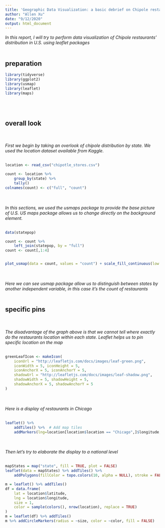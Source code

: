 ```yaml
---
title: 'Geographic Data Visualization: a basic debrief on Chipole restaurants'
author: "Allen Xu"
date: "9/12/2020"
output: html_document
---
```

*In this report, I will try to perform data visualization of Chipole restaurants' distribution in U.S. using leaflet packages*
<br><br>

## preparation

```r
library(tidyverse)
library(ggplot2)
library(usmap)
library(leaflet)
library(maps)
```
<br><br>

## overall look
<br><br>
*First we begin by taking an overlook of chipole distribution by state. We used the location dataset available from Kaggle.*
<br><br>
```r
location <- read_csv("chipotle_stores.csv")

count <- location %>%
    group_by(state) %>%
    tally()
colnames(count) <- c("full", "count")
```
<br><br>
*In this sections, we used the usmaps package to provide the base picture of U.S. US maps package allows us to change directly on the background element.*
<br><br>
```r
data(statepop)

count <- count %>%
    left_join(statepop, by = "full")
count <- count[,1:4]


plot_usmap(data = count, values = "count") + scale_fill_continuous(low = "white", high = "red", name = "count", label = scales::comma) + theme(legend.position = "right") 
```
<br><br>
*Here we can see usmap package allow us to distinguish between states by another independent variable, in this case it's the count of restaurants*
<br><br>

## specific pins
<br><br>
*The disadvantage of the graph above is that we cannot tell where exactly do the restaurants location within each state. Leaflet helps us to pin specific location on the map*
<br><br>
```r
greenLeafIcon <- makeIcon(
    iconUrl = "http://leafletjs.com/docs/images/leaf-green.png",
    iconWidth = 5, iconHeight = 5,
    iconAnchorX = 5, iconAnchorY = 5,
    shadowUrl = "http://leafletjs.com/docs/images/leaf-shadow.png",
    shadowWidth = 5, shadowHeight = 5,
    shadowAnchorX = 5, shadowAnchorY = 5
)
```
<br><br>
*Here is a display of restaurants in Chicago*
<br><br>
```r
leaflet() %>%
    addTiles() %>%  # Add map tiles
    addMarkers(lng=location[location$location == "Chicago",]$longitude, lat = location[location$location == "Chicago",]$latitude, popup = location$address)

```
<br><br>
*Then let's try to elaborate the display to a national level*
<br><br>
```r
mapStates = map("state", fill = TRUE, plot = FALSE)
leaflet(data = mapStates) %>% addTiles() %>%
    addPolygons(fillColor = topo.colors(10, alpha = NULL), stroke = FALSE)

m = leaflet() %>% addTiles()
df = data.frame(
    lat = location$latitude,
    lng = location$longitude,
    size = 1,
    color = sample(colors(), nrow(location), replace = TRUE)
)
m = leaflet(df) %>% addTiles()
m %>% addCircleMarkers(radius = ~size, color = ~color, fill = FALSE)

```

